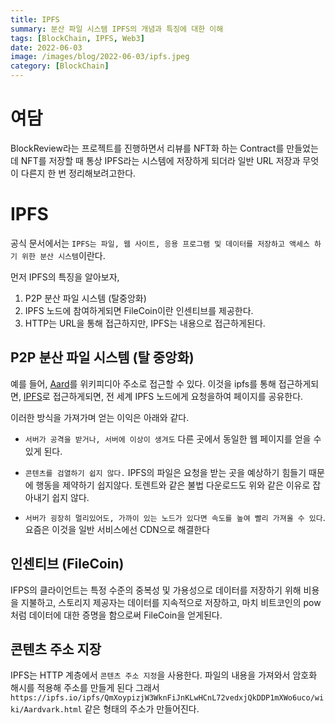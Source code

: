 ```yaml
---
title: IPFS
summary: 분산 파일 시스템 IPFS의 개념과 특징에 대한 이해
tags: [BlockChain, IPFS, Web3]
date: 2022-06-03
image: /images/blog/2022-06-03/ipfs.jpeg
category: [BlockChain]
---
```



# 여담

BlockReview라는 프로젝트를 진행하면서 리뷰를 NFT화 하는 Contract를 만들었는데 NFT를 저장할 때 통상 IPFS라는 시스템에 저장하게 되더라 일반 URL 저장과 무엇이 다른지 한 번 정리해보려고한다.

# IPFS

공식 문서에서는 `IPFS는 파일, 웹 사이트, 응용 프로그램 및 데이터를 저장하고 액세스 하기 위한 분산 시스템`이란다.

먼저 IPFS의 특징을 알아보자,

1. P2P 분산 파일 시스템 (탈중앙화)
2. IPFS 노드에 참여하게되면 FileCoin이란 인센티브를 제공한다.
3. HTTP는 URL을 통해 접근하지만, IPFS는 내용으로 접근하게된다.

## P2P 분산 파일 시스템 (탈 중앙화)

예를 들어, [Aard](https://en.wikipedia.org/wiki/Aardvark)를 위키피디아 주소로 접근할 수 있다.
이것을 ipfs를 통해 접근하게되면, [IPFS](https://ipfs.io/ipfs/QmXoypizjW3WknFiJnKLwHCnL72vedxjQkDDP1mXWo6uco/wiki/Aardvark.html)로 접근하게되면, 전 세계 IPFS 노드에게 요청을하여 페이지를 공유한다.

이러한 방식을 가져가며 얻는 이익은 아래와 같다.

- `서버가 공격을 받거나, 서버에 이상이 생겨도` 다른 곳에서 동일한 웹 페이지를 얻을 수 있게 된다.

- `콘텐츠를 검열하기 쉽지 않다.` IPFS의 파일은 요청을 받는 곳을 예상하기 힘들기 때문에 행동을 제약하기 쉽지않다. 토렌트와 같은 불법 다운로드도 위와 같은 이유로 잡아내기 쉽지 않다.

- `서버가 굉장히 멀리있어도, 가까이 있는 노드가 있다면 속도를 높여 빨리 가져올 수 있다`. 요즘은 이것을 일반 서비스에선 CDN으로 해결한다

## 인센티브 (FileCoin)

IFPS의 클라이언트는 특정 수준의 중복성 및 가용성으로 데이터를 저장하기 위해 비용을 지불하고, 스토리지 제공자는 데이터를 지속적으로 저장하고, 마치 비트코인의 pow 처럼 데이터에 대한 증명을 함으로써 FileCoin을 얻게된다.

## 콘텐츠 주소 지장

IPFS는 HTTP 계층에서 `콘텐츠 주소 지정`을 사용한다. 파일의 내용을 가져와서 암호화 해시를 적용해 주소를 만들게 된다 그래서 `https://ipfs.io/ipfs/QmXoypizjW3WknFiJnKLwHCnL72vedxjQkDDP1mXWo6uco/wiki/Aardvark.html` 같은 형태의 주소가 만들어진다.
